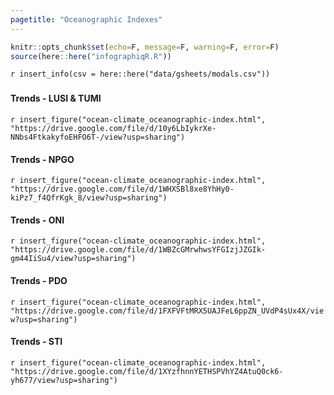 ```yaml
---
pagetitle: "Oceanographic Indexes"
---
```


```r
knitr::opts_chunk$set(echo=F, message=F, warning=F, error=F)
source(here::here("infographiqR.R"))
```

`r insert_info(csv = here::here("data/gsheets/modals.csv"))`


### {.tabset}

#### Trends - LUSI & TUMI

`r insert_figure("ocean-climate_oceanographic-index.html", "https://drive.google.com/file/d/10y6LbIykrXe-NNbs4FtkakyfoEHFO6T-/view?usp=sharing")`

#### Trends - NPGO

`r insert_figure("ocean-climate_oceanographic-index.html", "https://drive.google.com/file/d/1WHXSBl8xe8YhHy0-kiPz7_f4QfrKgk_8/view?usp=sharing")`

#### Trends - ONI

`r insert_figure("ocean-climate_oceanographic-index.html", "https://drive.google.com/file/d/1WBZcGMrwhwsYFGIzjJZGIk-gm44IiSu4/view?usp=sharing")`

#### Trends - PDO

`r insert_figure("ocean-climate_oceanographic-index.html", "https://drive.google.com/file/d/1FXFVFtMRX5UAJFeL6ppZN_UVdP4sUx4X/view?usp=sharing")`

#### Trends - STI

`r insert_figure("ocean-climate_oceanographic-index.html", "https://drive.google.com/file/d/1XYzfhnnYETHSPVhYZ4AtuQ0ck6-yh677/view?usp=sharing")`
